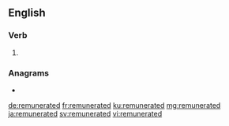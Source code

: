 ==English==

===Verb===
{{head|en|verb form}}

# {{en-past of|remunerate}}

===Anagrams===
* {{l|en|renumerated}}

[[de:remunerated]]
[[fr:remunerated]]
[[ku:remunerated]]
[[mg:remunerated]]
[[ja:remunerated]]
[[sv:remunerated]]
[[vi:remunerated]]